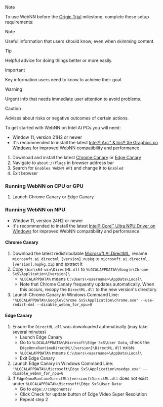 > [!NOTE]
>
> To use WebNN before the [Origin Trial](https://developer.chrome.com/docs/web-platform/origin-trials) milestone, complete these setup requirements:

> [!NOTE]
>
> Useful information that users should know, even when skimming content.
 
> [!TIP]
>
> Helpful advice for doing things better or more easily.
 
> [!IMPORTANT]
>
> Key information users need to know to achieve their goal.
 
> [!WARNING]
>
> Urgent info that needs immediate user attention to avoid problems.
 
> [!CAUTION]
>
> Advises about risks or negative outcomes of certain actions.

To get started with WebNN on Intel AI PCs you will need:

- Window 11, version 21H2 or newer
- It's recommended to install the latest [Intel® Arc™ & Iris® Xe Graphics on Windows](https://www.intel.com/content/www/us/en/download/785597/intel-arc-iris-xe-graphics-windows.html) for improved WebNN compatibility and performance

1. Download and install the latest [Chrome Canary](https://google.com/chrome/canary) or [Edge Canary](https://www.microsoft.com/en-us/edge/download/insider?form=MA13FJ)
2. Navigate to `about://flags` in browser address bar
3. Search for `Enables WebNN API` and change it to `Enabled`
4. Exit browser

### Running WebNN on CPU or GPU

1. Launch Chrome Canary or Edge Canary

### Running WebNN on NPU

- Window 11, version 24H2 or newer
- It's recommended to install the latest [Intel® Core™ Ultra NPU Driver on Windows](https://www.intel.com/content/www/us/en/download/794734/intel-npu-driver-windows.html) for improved WebNN compatibility and performance

#### Chrome Canary

1. Download the latest redistributable [Microsoft.AI.DirectML](https://www.nuget.org/packages/Microsoft.AI.DirectML/1.15.2), rename `microsoft.ai.directml.[version].nupkg` to `microsoft.ai.directml.[version].nupkg.zip` and extract it
2. Copy `\bin\x64-win\DirectML.dll` to `%LOCALAPPDATA%\Google\Chrome SxS\Application\[version]\`
    - `%LOCALAPPDATA%` means `C:\Users\<username>\AppData\Local\`
    - Note that Chrome Canary frequently updates automatically. When this occurs, recopy the `DirectML.dll` to the new version's directory.
3. Launch Chrome Canary in Windows Command Line: `"%LOCALAPPDATA%\Google\Chrome SxS\Application\chrome.exe" --use-redist-dml --disable_webnn_for_npu=0`

#### Edge Canary

1. Ensure the `DirectML.dll` was downloaded automatically (may take several minutes)
    - Launch Edge Canary
    - Go to `%LOCALAPPDATA%\Microsoft\Edge SxS\User Data`, check the `EdgeOnnxRuntimeDirectML\[version]\DirectML.dll` exists
    - `%LOCALAPPDATA%` means `C:\Users\<username>\AppData\Local\`
    - Exit Edge Canary
2. Launch Edge Canary in Windows Command Line: `"%LOCALAPPDATA%\Microsoft\Edge SxS\Application\msedge.exe" --disable_webnn_for_npu=0`
3. If `EdgeOnnxRuntimeDirectML\[version]\DirectML.dll` does not exist under `%LOCALAPPDATA%\Microsoft\Edge SxS\User Data`:
    - Go to `edge://components/`
    - Click Check for update button of Edge Video Super Resolution
    - Repeat step 2